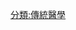 {{Navbox
|bodyclass  = 
|name   = 傳統醫學
|title  = [[傳統醫學]]
|listclass = hlist
|image = [[圖像:Arabic_herbal_medicine_guidebook.jpeg|200px|]]
|state = {{{state|autocollapse}}}

|group1 = 東亞
|list1 = 
* [[中醫學]]（[[漢醫學]]）
* [[越南東醫學]]
* [[韓醫學]]
* [[日本漢方醫學]]
* {{tsl|ja|和方医学|和方醫學}}
* [[藏醫學]]
* [[維吾爾族醫學|维醫學]]
* [[蒙醫學]]
* [[畲医学]]
* [[傣医学]]
* [[壮医学]]
* [[哈医学]]
*[[瑶医学]]
*[[苗医学]]
|group2 = 南亞和東南亞
|list2 = 
* [[阿育吠陀]]
* {{link-en|佳木(醫聊)|Jamu|佳木}}
* [[悉達醫學]]
* {{link-en|斯里蘭卡傳統醫學|Sri Lankan traditional medicine}}
* {{link-en|泰醫學|Thai traditional medicine}}

|group3 = 地中海和西亞
|list3 = 
* [[古埃及醫學]]
* {{link-en|古希臘醫學|Ancient Greek medicine}}
* {{link-en|波斯醫學|Ancient Iranian medicine}}
* {{link-en|拜占庭醫學|Byzantine medicine}}
* [[民間療法]]（南歐、阿拉伯地區）
* {{link-en|古羅馬醫學|Medicine in ancient Rome}}
* [[中世纪伊斯兰世界的医学|中世紀伊斯蘭世界醫學]]
* [[尤那尼医学]]

|group4 = 非洲
|list4 = 
* {{link-en|伊波加|Iboga}}
* {{link-en|慕提|Muti}}
* {{link-en|恩甘加|Nganga}}
* {{link-en|傳統豪萨醫學|Traditional_Hausa_medicine]}}
* {{link-en|傳統非洲醫學|Traditional African medicine}}
* {{link-en|南非傳統醫療師|Traditional healers of South Africa}}
* {{link-en|約魯巴醫學|Yorùbá medicine}}

|group5 = 美洲
|list5 = 
* {{link-en|阿茲特克醫學|Aztec medicine}}
* {{link-en|库兰德罗|Curandero}}
* {{link-en|馬雅醫學|Maya medicine}}
* {{link-en|醫藥輪|Medicine wheel}}
* {{link-en|巴西傳統醫學|Brazilian traditional medicine}}

|group6 = 大洋洲
|list6 = 
* {{link-en|澳大利亚土著药典|Bush medicine}}

|group7 = 普遍
|list7 = 
* [[替代醫學]]
* [[民族醫學]]
* {{link-en|替代醫學史|History of alternative medicine}}
* [[醫療衛生]]
* [[草藥醫學]]
* [[體液學說]]（[[黏液]]、[[體液學說|黃膽汁]]、[[體液學說|黑膽汁]]、[[血液]]）
* {{link-en|藥用植物保存|Medicinal plant conservation}}
* {{link-en|中世紀西歐醫學|Medieval medicine of Western Europe}}
* [[自然醫學]]
* {{link-en|遠古醫學|Prehistoric medicine}}
* [[巫覡宗教]]
* [[醫療占星術]]
| below =<div class="center">{{icon|category}} '''[[:Category:传统医学|:分類:傳統醫學]]'''</div>
}}<noinclude>
{{collapsible option}}
[[分類:傳統醫學]]
</noinclude>